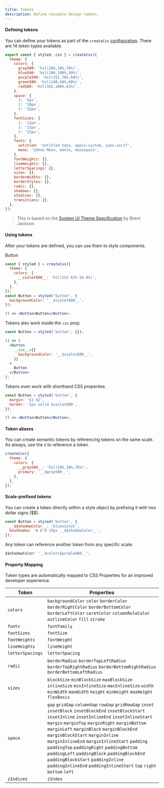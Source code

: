 ```yaml
---
title: Tokens
description: Define reusable design tokens.
---
```


#### Defining tokens

You can define your tokens as part of the `createCss` [configuration](/docs/installation#create-your-config-file). There are 14 token types available.

```jsx
export const { styled, css } = createCss({
  theme: {
    colors: {
      gray500: 'hsl(206,10%,76%)',
      blue500: 'hsl(206,100%,50%)',
      purple500: 'hsl(252,78%,60%)',
      green500: 'hsl(148,60%,60%)',
      red500: 'hsl(352,100%,62%)',
    },
    space: {
      1: '5px',
      2: '10px',
      3: '15px',
    },
    fontSizes: {
      1: '12px',
      2: '13px',
      3: '15px',
    },
    fonts: {
      untitled: 'Untitled Sans, apple-system, sans-serif',
      mono: 'Söhne Mono, menlo, monospace',
    },
    fontWeights: {},
    lineHeights: {},
    letterSpacings: {},
    sizes: {},
    borderWidths: {},
    borderStyles: {},
    radii: {},
    shadows: {},
    zIndices: {},
    transitions: {},
  },
});
```

> This is based on the [System UI Theme Specification](https://system-ui.com/theme) by Brent Jackson.

#### Using tokens

After your tokens are defined, you can use them to style components.

<Preview>
  <DemoButton color="violet">Button</DemoButton>
</Preview>

```jsx
const { styled } = createCss({
  theme: {
    colors: {
      __violet800__: 'hsl(252 62% 54.9%)',
    },
  },
});
const Button = styled('button', {
  backgroundColor: '__$violet800__',
});

() => <Button>Button</Button>;
```

Tokens also work inside the `css` prop.

```jsx
const Button = styled('button', {});

() => (
  <Button
    __css__={{
      backgroundColor: '__$violet800__',
    }}
  >
    Button
  </Button>
);
```

Tokens even work with shorthand CSS properties.

```jsx
const Button = styled('button', {
  margin: '$1 $2',
  border: '1px solid $violet800',
});

() => <Button>Button</Button>;
```

#### Token aliases

You can create semantic tokens by referencing tokens on the same scale.
As always, use the `$` to reference a token.

```jsx
createCss({
  theme: {
    colors: {
      __gray500__: 'hsl(206,10%,76%)',
      primary: '__$gray500__',
    },
  },
});
```

#### Scale-prefixed tokens

You can create a token directly within a style object by prefixing it with two dollar signs ($$).

```jsx
const Button = styled('button', {
  __$$shadowColor__: 'blueviolet',
  boxShadow: '0 0 0 15px __$$shadowColor__',
});
```

Any token can reference another token from any specific scale:

```jsx
$$shadowColor: '__$colors$purple400__';
```

#### Property Mapping

Token types are automatically mapped to CSS Properties for an improved developer experience.

<table style={{ width: '100%', borderSpacing: 0 }}>
  <thead>
    <tr>
      <th style={{ padding: '15px 0 10px 0', textAlign: 'left' }}>
        <Text size="3" css={{ fontWeight: 500 }}>
          Token
        </Text>
      </th>
      <th style={{ textAlign: 'left' }}>
        <Text size="3" css={{ fontWeight: 500 }}>
          Properties
        </Text>
      </th>
    </tr>
  </thead>
  <tbody>
    <tr>
      <td style={{ padding: '5px 0', borderTop: '1px solid hsl(206,11%,92%)' }}>
        <Code>colors</Code>
      </td>
      <td style={{ padding: '5px 0', borderTop: '1px solid hsl(206,11%,92%)' }}>
        <Box css={{ my: '$2' }}>
          <Code>backgroundColor</Code>
        </Box>
        <Box css={{ my: '$2' }}>
          <Code>color</Code>
        </Box>
        <Box css={{ my: '$2' }}>
          <Code>borderColor</Code>
        </Box>
        <Box css={{ my: '$2' }}>
          <Code>borderRightColor</Code>
        </Box>
        <Box css={{ my: '$2' }}>
          <Code>borderBottomColor</Code>
        </Box>
        <Box css={{ my: '$2' }}>
          <Code>borderLeftColor</Code>
        </Box>
        <Box css={{ my: '$2' }}>
          <Code>caretColor</Code>
        </Box>
        <Box css={{ my: '$2' }}>
          <Code>columnRuleColor</Code>
        </Box>
        <Box css={{ my: '$2' }}>
          <Code>outlineColor</Code>
        </Box>
        <Box css={{ my: '$2' }}>
          <Code>fill</Code>
        </Box>
        <Box css={{ my: '$2' }}>
          <Code>stroke</Code>
        </Box>
      </td>
    </tr>
    <tr>
      <td style={{ padding: '5px 0', borderTop: '1px solid hsl(206,11%,92%)' }}>
        <Code>fonts</Code>
      </td>
      <td style={{ padding: '5px 0', borderTop: '1px solid hsl(206,11%,92%)' }}>
        <Box css={{ my: '$2' }}>
          <Code>fontFamily</Code>
        </Box>
      </td>
    </tr>
    <tr>
      <td style={{ padding: '5px 0', borderTop: '1px solid hsl(206,11%,92%)' }}>
        <Code>fontSizes</Code>
      </td>
      <td style={{ padding: '5px 0', borderTop: '1px solid hsl(206,11%,92%)' }}>
        <Box css={{ my: '$2' }}>
          <Code>fontSize</Code>
        </Box>
      </td>
    </tr>
    <tr>
      <td style={{ padding: '5px 0', borderTop: '1px solid hsl(206,11%,92%)' }}>
        <Code>fontWeights</Code>
      </td>
      <td style={{ padding: '5px 0', borderTop: '1px solid hsl(206,11%,92%)' }}>
        <Box css={{ my: '$2' }}>
          <Code>fontWeight</Code>
        </Box>
      </td>
    </tr>
    <tr>
      <td style={{ padding: '5px 0', borderTop: '1px solid hsl(206,11%,92%)' }}>
        <Code>lineHeights</Code>
      </td>
      <td style={{ padding: '5px 0', borderTop: '1px solid hsl(206,11%,92%)' }}>
        <Box css={{ my: '$2' }}>
          <Code>lineHeight</Code>
        </Box>
      </td>
    </tr>
    <tr>
      <td style={{ padding: '5px 0', borderTop: '1px solid hsl(206,11%,92%)' }}>
        <Code>letterSpacings</Code>
      </td>
      <td style={{ padding: '5px 0', borderTop: '1px solid hsl(206,11%,92%)' }}>
        <Box css={{ my: '$2' }}>
          <Code>letterSpacing</Code>
        </Box>
      </td>
    </tr>
    <tr>
      <td style={{ padding: '5px 0', borderTop: '1px solid hsl(206,11%,92%)' }}>
        <Code>radii</Code>
      </td>
      <td style={{ padding: '5px 0', borderTop: '1px solid hsl(206,11%,92%)' }}>
        <Box css={{ my: '$2' }}>
          <Code>borderRadius</Code>
        </Box>
        <Box css={{ my: '$2' }}>
          <Code>borderTopLeftRadius</Code>
        </Box>
        <Box css={{ my: '$2' }}>
          <Code>borderTopRightRadius</Code>
        </Box>
        <Box css={{ my: '$2' }}>
          <Code>borderBottomRightRadius</Code>
        </Box>
        <Box css={{ my: '$2' }}>
          <Code>borderBottomLeftRadius</Code>
        </Box>
      </td>
    </tr>
    <tr>
      <td style={{ padding: '5px 0', borderTop: '1px solid hsl(206,11%,92%)' }}>
        <Code>sizes</Code>
      </td>
      <td style={{ padding: '5px 0', borderTop: '1px solid hsl(206,11%,92%)' }}>
        <Box css={{ my: '$2' }}>
          <Code>blockSize</Code>
        </Box>
        <Box css={{ my: '$2' }}>
          <Code>minBlockSize</Code>
        </Box>
        <Box css={{ my: '$2' }}>
          <Code>maxBlockSize</Code>
        </Box>
        <Box css={{ my: '$2' }}>
          <Code>inlineSize</Code>
        </Box>
        <Box css={{ my: '$2' }}>
          <Code>minInlineSize</Code>
        </Box>
        <Box css={{ my: '$2' }}>
          <Code>maxInlineSize</Code>
        </Box>
        <Box css={{ my: '$2' }}>
          <Code>width</Code>
        </Box>
        <Box css={{ my: '$2' }}>
          <Code>minWidth</Code>
        </Box>
        <Box css={{ my: '$2' }}>
          <Code>maxWidth</Code>
        </Box>
        <Box css={{ my: '$2' }}>
          <Code>height</Code>
        </Box>
        <Box css={{ my: '$2' }}>
          <Code>minHeight</Code>
        </Box>
        <Box css={{ my: '$2' }}>
          <Code>maxHeight</Code>
        </Box>
        <Box css={{ my: '$2' }}>
          <Code>flexBasis</Code>
        </Box>
      </td>
    </tr>
    <tr>
      <td style={{ padding: '5px 0', borderTop: '1px solid hsl(206,11%,92%)' }}>
        <Code>space</Code>
      </td>
      <td style={{ padding: '5px 0', borderTop: '1px solid hsl(206,11%,92%)' }}>
        <Box css={{ my: '$2' }}>
          <Code>gap</Code>
        </Box>
        <Box css={{ my: '$2' }}>
          <Code>gridGap</Code>
        </Box>
        <Box css={{ my: '$2' }}>
          <Code>columnGap</Code>
        </Box>
        <Box css={{ my: '$2' }}>
          <Code>rowGap</Code>
        </Box>
        <Box css={{ my: '$2' }}>
          <Code>gridRowGap</Code>
        </Box>
        <Box css={{ my: '$2' }}>
          <Code>inset</Code>
        </Box>
        <Box css={{ my: '$2' }}>
          <Code>insetBlock</Code>
        </Box>
        <Box css={{ my: '$2' }}>
          <Code>insetBlockEnd</Code>
        </Box>
        <Box css={{ my: '$2' }}>
          <Code>insetBlockStart</Code>
        </Box>
        <Box css={{ my: '$2' }}>
          <Code>insetInline</Code>
        </Box>
        <Box css={{ my: '$2' }}>
          <Code>insetInlineEnd</Code>
        </Box>
        <Box css={{ my: '$2' }}>
          <Code>insetInlineStart</Code>
        </Box>
        <Box css={{ my: '$2' }}>
          <Code>margin</Code>
        </Box>
        <Box css={{ my: '$2' }}>
          <Code>marginTop</Code>
        </Box>
        <Box css={{ my: '$2' }}>
          <Code>marginRight</Code>
        </Box>
        <Box css={{ my: '$2' }}>
          <Code>marginBottom</Code>
        </Box>
        <Box css={{ my: '$2' }}>
          <Code>marginLeft</Code>
        </Box>
        <Box css={{ my: '$2' }}>
          <Code>marginBlock</Code>
        </Box>
        <Box css={{ my: '$2' }}>
          <Code>marginBlockEnd</Code>
        </Box>
        <Box css={{ my: '$2' }}>
          <Code>marginBlockStart</Code>
        </Box>
        <Box css={{ my: '$2' }}>
          <Code>marginInline</Code>
        </Box>
        <Box css={{ my: '$2' }}>
          <Code>marginInlineEnd</Code>
        </Box>
        <Box css={{ my: '$2' }}>
          <Code>marginInlineStart</Code>
        </Box>
        <Box css={{ my: '$2' }}>
          <Code>padding</Code>
        </Box>
        <Box css={{ my: '$2' }}>
          <Code>paddingTop</Code>
        </Box>
        <Box css={{ my: '$2' }}>
          <Code>paddingRight</Code>
        </Box>
        <Box css={{ my: '$2' }}>
          <Code>paddingBottom</Code>
        </Box>
        <Box css={{ my: '$2' }}>
          <Code>paddingLeft</Code>
        </Box>
        <Box css={{ my: '$2' }}>
          <Code>paddingBlock</Code>
        </Box>
        <Box css={{ my: '$2' }}>
          <Code>paddingBlockEnd</Code>
        </Box>
        <Box css={{ my: '$2' }}>
          <Code>paddingBlockStart</Code>
        </Box>
        <Box css={{ my: '$2' }}>
          <Code>paddingInline</Code>
        </Box>
        <Box css={{ my: '$2' }}>
          <Code>paddingInlineEnd</Code>
        </Box>
        <Box css={{ my: '$2' }}>
          <Code>paddingInlineStart</Code>
        </Box>
        <Box css={{ my: '$2' }}>
          <Code>top</Code>
        </Box>
        <Box css={{ my: '$2' }}>
          <Code>right</Code>
        </Box>
        <Box css={{ my: '$2' }}>
          <Code>bottom</Code>
        </Box>
        <Box css={{ my: '$2' }}>
          <Code>left</Code>
        </Box>
      </td>
    </tr>
    <tr>
      <td style={{ padding: '5px 0', borderTop: '1px solid hsl(206,11%,92%)' }}>
        <Code>zIndices</Code>
      </td>
      <td style={{ padding: '5px 0', borderTop: '1px solid hsl(206,11%,92%)' }}>
        <Box css={{ my: '$2' }}>
          <Code>zIndex</Code>
        </Box>
      </td>
    </tr>
  </tbody>
</table>
